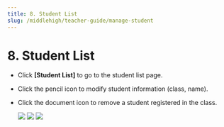 ```yaml
---
title: 8. Student List
slug: /middlehigh/teacher-guide/manage-student
---
```



# 8. Student List

- Click **\[Student List]** to go to the student list page.
- Click the pencil icon to modify student information (class, name).
- Click the document icon to remove a student registered in the class.

  <Image src="/img/en/middlehigh/teacher/08-01.jpg" size="lg" />
  <Image src="/img/en/middlehigh/teacher/08-02.jpg" size="lg" />
  <Image src="/img/en/middlehigh/teacher/08-03.jpg" size="lg" />
